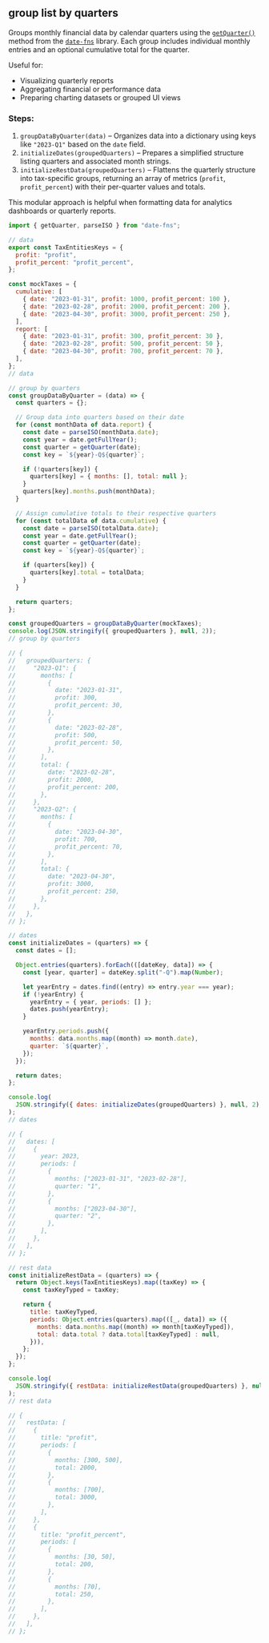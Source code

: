 
## group list by quarters

Groups monthly financial data by calendar quarters using the [`getQuarter()`](https://date-fns.org/docs/getQuarter) method from
the [`date-fns`](https://date-fns.org/) library. Each group includes individual monthly entries and an optional cumulative total for the quarter.

Useful for:
- Visualizing quarterly reports
- Aggregating financial or performance data
- Preparing charting datasets or grouped UI views

### Steps:
1. `groupDataByQuarter(data)` – Organizes data into a dictionary using keys like `"2023-Q1"` based on the `date` field.
2. `initializeDates(groupedQuarters)` – Prepares a simplified structure listing quarters and associated month strings.
3. `initializeRestData(groupedQuarters)` – Flattens the quarterly structure into tax-specific groups, returning an array of metrics (`profit`, `profit_percent`) with their per-quarter values and totals.

This modular approach is helpful when formatting data for analytics dashboards or quarterly reports.



```js
import { getQuarter, parseISO } from "date-fns";

// data
export const TaxEntitiesKeys = {
  profit: "profit",
  profit_percent: "profit_percent",
};

const mockTaxes = {
  cumulative: [
    { date: "2023-01-31", profit: 1000, profit_percent: 100 },
    { date: "2023-02-28", profit: 2000, profit_percent: 200 },
    { date: "2023-04-30", profit: 3000, profit_percent: 250 },
  ],
  report: [
    { date: "2023-01-31", profit: 300, profit_percent: 30 },
    { date: "2023-02-28", profit: 500, profit_percent: 50 },
    { date: "2023-04-30", profit: 700, profit_percent: 70 },
  ],
};
// data

// group by quarters
const groupDataByQuarter = (data) => {
  const quarters = {};

  // Group data into quarters based on their date
  for (const monthData of data.report) {
    const date = parseISO(monthData.date);
    const year = date.getFullYear();
    const quarter = getQuarter(date);
    const key = `${year}-Q${quarter}`;

    if (!quarters[key]) {
      quarters[key] = { months: [], total: null };
    }
    quarters[key].months.push(monthData);
  }

  // Assign cumulative totals to their respective quarters
  for (const totalData of data.cumulative) {
    const date = parseISO(totalData.date);
    const year = date.getFullYear();
    const quarter = getQuarter(date);
    const key = `${year}-Q${quarter}`;

    if (quarters[key]) {
      quarters[key].total = totalData;
    }
  }

  return quarters;
};

const groupedQuarters = groupDataByQuarter(mockTaxes);
console.log(JSON.stringify({ groupedQuarters }, null, 2));
// group by quarters

// {
//   groupedQuarters: {
//     "2023-Q1": {
//       months: [
//         {
//           date: "2023-01-31",
//           profit: 300,
//           profit_percent: 30,
//         },
//         {
//           date: "2023-02-28",
//           profit: 500,
//           profit_percent: 50,
//         },
//       ],
//       total: {
//         date: "2023-02-28",
//         profit: 2000,
//         profit_percent: 200,
//       },
//     },
//     "2023-Q2": {
//       months: [
//         {
//           date: "2023-04-30",
//           profit: 700,
//           profit_percent: 70,
//         },
//       ],
//       total: {
//         date: "2023-04-30",
//         profit: 3000,
//         profit_percent: 250,
//       },
//     },
//   },
// };

// dates
const initializeDates = (quarters) => {
  const dates = [];

  Object.entries(quarters).forEach(([dateKey, data]) => {
    const [year, quarter] = dateKey.split("-Q").map(Number);

    let yearEntry = dates.find((entry) => entry.year === year);
    if (!yearEntry) {
      yearEntry = { year, periods: [] };
      dates.push(yearEntry);
    }

    yearEntry.periods.push({
      months: data.months.map((month) => month.date),
      quarter: `${quarter}`,
    });
  });

  return dates;
};

console.log(
  JSON.stringify({ dates: initializeDates(groupedQuarters) }, null, 2),
);
// dates

// {
//   dates: [
//     {
//       year: 2023,
//       periods: [
//         {
//           months: ["2023-01-31", "2023-02-28"],
//           quarter: "1",
//         },
//         {
//           months: ["2023-04-30"],
//           quarter: "2",
//         },
//       ],
//     },
//   ],
// };

// rest data
const initializeRestData = (quarters) => {
  return Object.keys(TaxEntitiesKeys).map((taxKey) => {
    const taxKeyTyped = taxKey;

    return {
      title: taxKeyTyped,
      periods: Object.entries(quarters).map(([_, data]) => ({
        months: data.months.map((month) => month[taxKeyTyped]),
        total: data.total ? data.total[taxKeyTyped] : null,
      })),
    };
  });
};

console.log(
  JSON.stringify({ restData: initializeRestData(groupedQuarters) }, null, 2),
);
// rest data

// {
//   restData: [
//     {
//       title: "profit",
//       periods: [
//         {
//           months: [300, 500],
//           total: 2000,
//         },
//         {
//           months: [700],
//           total: 3000,
//         },
//       ],
//     },
//     {
//       title: "profit_percent",
//       periods: [
//         {
//           months: [30, 50],
//           total: 200,
//         },
//         {
//           months: [70],
//           total: 250,
//         },
//       ],
//     },
//   ],
// };
```
